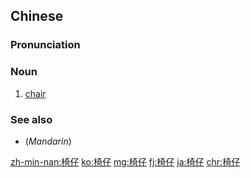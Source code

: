 ==Chinese==
{{zh-forms}}

===Pronunciation===
{{zh-pron
|mn=í-仔
|cat=n
}}

===Noun===
{{zh-noun}}

# {{lb|zh|Min Nan}} [[chair]]

===See also===
* (''Mandarin'') {{zh-l|椅子}}

[[zh-min-nan:椅仔]]
[[ko:椅仔]]
[[mg:椅仔]]
[[fj:椅仔]]
[[ja:椅仔]]
[[chr:椅仔]]